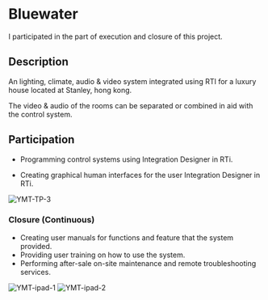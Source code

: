 
# Bluewater

I participated in the part of execution and closure of this project.

## Description

An lighting, climate, audio & video system integrated using RTI for a luxury house located at Stanley, hong kong.

The video & audio of the rooms can be separated or combined in aid with the control system.

## Participation

- Programming control systems using Integration Designer in RTi.

- Creating graphical human interfaces for the user Integration Designer in RTi.

![YMT-TP-3](/pic/BW_3.jpg)

### Closure (Continuous)

- Creating user manuals for functions and feature that the system provided.
- Providing user training on how to use the system.
- Performing after-sale on-site maintenance and remote troubleshooting services.

![YMT-ipad-1](/pic/BW_2.jpg)
![YMT-ipad-2](/pic/BW_1.jpg)